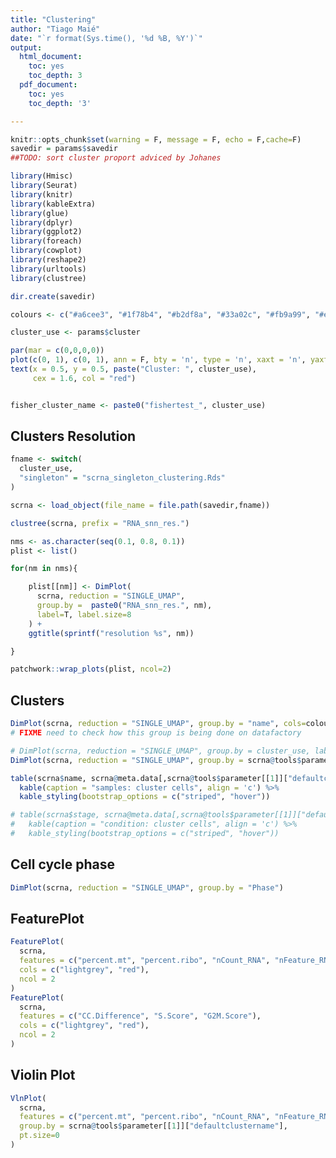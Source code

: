 ```yaml
---
title: "Clustering"
author: "Tiago Maié"
date: "`r format(Sys.time(), '%d %B, %Y')`"
output:
  html_document:
    toc: yes
    toc_depth: 3
  pdf_document:
    toc: yes
    toc_depth: '3'

---
```


```r
knitr::opts_chunk$set(warning = F, message = F, echo = F,cache=F)
savedir = params$savedir
##TODO: sort cluster proport adviced by Johanes
```


```r
library(Hmisc)
library(Seurat)
library(knitr)
library(kableExtra)
library(glue)
library(dplyr)
library(ggplot2)
library(foreach)
library(cowplot)
library(reshape2)
library(urltools)
library(clustree)

dir.create(savedir)

colours <- c("#a6cee3", "#1f78b4", "#b2df8a", "#33a02c", "#fb9a99", "#e31a1c", "#fdbf6f", "#ff7f00", "#cab2d6", "#6a3d9a", "#ffff99")

cluster_use <- params$cluster

par(mar = c(0,0,0,0))
plot(c(0, 1), c(0, 1), ann = F, bty = 'n', type = 'n', xaxt = 'n', yaxt = 'n')
text(x = 0.5, y = 0.5, paste("Cluster: ", cluster_use),
     cex = 1.6, col = "red")


fisher_cluster_name <- paste0("fishertest_", cluster_use)
```



## Clusters Resolution
```r
fname <- switch(
  cluster_use,
  "singleton" = "scrna_singleton_clustering.Rds"
)

scrna <- load_object(file_name = file.path(savedir,fname))

clustree(scrna, prefix = "RNA_snn_res.")

```
```r
nms <- as.character(seq(0.1, 0.8, 0.1))
plist <- list()

for(nm in nms){

    plist[[nm]] <- DimPlot(
      scrna, reduction = "SINGLE_UMAP",
      group.by =  paste0("RNA_snn_res.", nm),
      label=T, label.size=8
    ) +
    ggtitle(sprintf("resolution %s", nm))

}

patchwork::wrap_plots(plist, ncol=2)
```

## Clusters
```r

DimPlot(scrna, reduction = "SINGLE_UMAP", group.by = "name", cols=colours, label=TRUE, label.size=8)
# FIXME need to check how this group is being done on datafactory
```
```r
# DimPlot(scrna, reduction = "SINGLE_UMAP", group.by = cluster_use, label=TRUE, label.size=8)
DimPlot(scrna, reduction = "SINGLE_UMAP", group.by = scrna@tools$parameter[[1]]["defaultclustername"], label=TRUE, label.size=8)
```
```r
table(scrna$name, scrna@meta.data[,scrna@tools$parameter[[1]]["defaultclustername"]]) %>%
  kable(caption = "samples: cluster cells", align = 'c') %>%
  kable_styling(bootstrap_options = c("striped", "hover"))

# table(scrna$stage, scrna@meta.data[,scrna@tools$parameter[[1]]["defaultclustername"]]) %>%
#   kable(caption = "condition: cluster cells", align = 'c') %>%
#   kable_styling(bootstrap_options = c("striped", "hover"))

```

## Cell cycle phase
```r
DimPlot(scrna, reduction = "SINGLE_UMAP", group.by = "Phase")
```

## FeaturePlot
```r
FeaturePlot(
  scrna,
  features = c("percent.mt", "percent.ribo", "nCount_RNA", "nFeature_RNA"),
  cols = c("lightgrey", "red"),
  ncol = 2
)
FeaturePlot(
  scrna,
  features = c("CC.Difference", "S.Score", "G2M.Score"),
  cols = c("lightgrey", "red"),
  ncol = 2
)
```

## Violin Plot
```r
VlnPlot(
  scrna,
  features = c("percent.mt", "percent.ribo", "nCount_RNA", "nFeature_RNA", "CC.Difference", "S.Score", "G2M.Score"),
  group.by = scrna@tools$parameter[[1]]["defaultclustername"],
  pt.size=0
)
```
